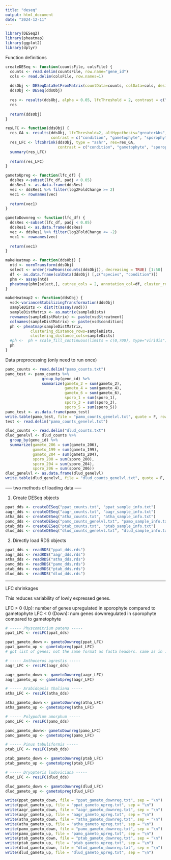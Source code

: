 ```yaml
---
title: "deseq"
output: html_document
date: "2024-12-11"
---
```


```r
library(DESeq2)
library(pheatmap)
library(ggplot2)
library(dplyr)
```

Function definitions

```r
createDESeq <- function(countsFile, colsFile) {
  counts <- read.delim(countsFile, row.name="gene_id")
  cols <- read.delim(colsFile, row.names=1)
  
  ddsObj <- DESeqDataSetFromMatrix(countData=counts, colData=cols, design=~condition)
  ddsObj <- DESeq(ddsObj)
  
  res <- results(ddsObj, alpha = 0.05, lfcThreshold = 2, contrast = c("condition", "gametophyte", "sporophyte"))
  res
  
  return(ddsObj)
}

resLFC <- function(ddsObj) {
  res_GA <- results(ddsObj, lfcThreshold=2, altHypothesis="greaterAbs", alpha = 0.05,
                    contrast = c("condition", "gametophyte", "sporophyte"))
  res_LFC <- lfcShrink(ddsObj, type = "ashr", res=res_GA,
                       contrast = c("condition", "gametophyte", "sporophyte"))
  summary(res_LFC)
  
  return(res_LFC)
}

gametoUpreg <- function(lfc_df) {
  ddsRes <-subset(lfc_df, padj < 0.05)
  ddsRes1 <- as.data.frame(ddsRes)
  vec <- ddsRes1 %>% filter(log2FoldChange >= 2)
  vec1 <- rownames(vec)
  
  return(vec1)
}

gametoDownreg <- function(lfc_df) {
  ddsRes <-subset(lfc_df, padj < 0.05)
  ddsRes1 <- as.data.frame(ddsRes)
  vec <- ddsRes1 %>% filter(log2FoldChange <= -2)
  vec1 <- rownames(vec)
  
  return(vec1)
}

makeHeatmap <- function(ddsObj) {
  ntd <- normTransform(ddsObj)
  select <- order(rowMeans(counts(ddsObj)), decreasing = TRUE) [1:50]
  df <- as.data.frame(colData(ddsObj) [,c("species", "condition")])
  phm <- assay(ntd)
  pheatmap(phm[select,], cutree_cols = 2, annotation_col=df, cluster_rows = TRUE)
}

makeHeatmap2 <- function(ddsObj) {
  vsd<-varianceStabilizingTransformation(ddsObj)
  sampleDists <- dist(t(assay(vsd)))
  sampleDistMatrix <- as.matrix(sampleDists)
  rownames(sampleDistMatrix) <- paste(vsd$treatment)
  colnames(sampleDistMatrix) <- paste(vsd$condition)
  ph <- pheatmap(sampleDistMatrix,
           clustering_distance_rows=sampleDists, 
           clustering_distance_cols=sampleDists)
  #ph <-  ph + scale_fill_continuous(limits = c(0,700), type="viridis")
  ph
}
```

Data preprocessing (only need to run once)

```r
pamo_counts <- read.delim("pamo_counts.txt")
pamo_test <- pamo_counts %>%
                group_by(gene_id) %>%
                summarize(gameto_2 = sum(gameto_2),
                          gameto_4 = sum(gameto_4),
                          gameto_6 = sum(gameto_6),
                          sporo_1 = sum(sporo_1),
                          sporo_3 = sum(sporo_3),
                          sporo_5 = sum(sporo_5))
pamo_test <- as.data.frame(pamo_test)
write.table(pamo_test, file = "pamo_counts_genelvl.txt", quote = F, row.names = F, sep = "\t")
test <- read.delim("pamo_counts_genelvl.txt")

dlud_counts <- read.delim("dlud_counts.txt")
dlud_genelvl <- dlud_counts %>%
  group_by(gene_id) %>%
  summarize(gameto_206 = sum(gameto_206),
            gameto_199 = sum(gameto_199),
            gameto_204 = sum(gameto_204),
            sporo_200 = sum(sporo_200),
            sporo_204 = sum(sporo_204),
            sporo_206 = sum(sporo_206))
dlud_genelvl <- as.data.frame(dlud_genelvl)
write.table(dlud_genelvl, file = "dlud_counts_genelvl.txt", quote = F, row.names = F, sep = "\t")
```

----- two methods of loading data -----

1. Create DESeq objects

```r
ppat_dds <- createDESeq("ppat_counts.txt", "ppat_sample_info.txt")
aagr_dds <- createDESeq("aagr_counts.txt", "aagr_sample_info.txt")
atha_dds <- createDESeq("atha_counts.txt", "atha_sample_info.txt")
pamo_dds <- createDESeq("pamo_counts_genelvl.txt", "pamo_sample_info.txt")
ptab_dds <- createDESeq("ptab_counts.txt", "ptab_sample_info.txt")
dlud_dds <- createDESeq("dlud_counts_genelvl.txt", "dlud_sample_info.txt")
```

2. Directly load RDS objects

```r
ppat_dds <- readRDS("ppat_dds.rds")
aagr_dds <- readRDS("aagr_dds.rds")
atha_dds <- readRDS("atha_dds.rds")
pamo_dds <- readRDS("pamo_dds.rds")
ptab_dds <- readRDS("ptab_dds.rds")
dlud_dds <- readRDS("dlud_dds.rds")
```

--------------------------------------

LFC shrinkages

This reduces variability of lowly expressed genes.

LFC > 0 (Up): number of genes upregulated in sporophyte compared to gametophyte
LFC < 0 (Down): num genes downregulated in sporophyte compared to gametophyte

```r
# ----- Physcomitrium patens -----
ppat_LFC <- resLFC(ppat_dds)

ppat_gameto_down <- gametoDownreg(ppat_LFC)
ppat_gameto_up <- gametoUpreg(ppat_LFC)
# got list of genes; not the same format as fasta headers. same as in .gff3 files

# ----- Anthoceros agrestis -----
aagr_LFC <- resLFC(aagr_dds)

aagr_gameto_down <- gametoDownreg(aagr_LFC)
aagr_gameto_up <- gametoUpreg(aagr_LFC)

# ----- Arabidopsis thaliana -----
atha_LFC <- resLFC(atha_dds)

atha_gameto_down <- gametoDownreg(atha_LFC)
atha_gameto_up <- gametoUpreg(atha_LFC)

# ----- Polypodium amorphum -----
pamo_LFC <- resLFC(pamo_dds)

pamo_gameto_down<- gametoDownreg(pamo_LFC)
pamo_gameto_up <- gametoUpreg(pamo_LFC)

# ----- Pinus tabuliformis -----
ptab_LFC <- resLFC(ptab_dds)

ptab_gameto_down <- gametoDownreg(ptab_LFC)
ptab_gameto_up <- gametoUpreg(ptab_LFC)

# ----- Dryopteris ludoviciana -----
dlud_LFC <- resLFC(dlud_dds)

dlud_gameto_down <- gametoDownreg(dlud_LFC)
dlud_gameto_up <- gametoUpreg(dlud_LFC)
```

``` r
write(ppat_gameto_down, file = "ppat_gameto_downreg.txt", sep = "\n")
write(ppat_gameto_up, file = "ppat_gameto_upreg.txt", sep = "\n")
write(aagr_gameto_down, file = "aagr_gameto_downreg.txt", sep = "\n")
write(aagr_gameto_up, file = "aagr_gameto_upreg.txt", sep = "\n")
write(atha_gameto_down, file = "atha_gameto_downreg.txt", sep = "\n")
write(atha_gameto_up, file = "atha_gameto_upreg.txt", sep = "\n")
write(pamo_gameto_down, file = "pamo_gameto_downreg.txt", sep = "\n")
write(pamo_gameto_up, file = "pamo_gameto_upreg.txt", sep = "\n")
write(ptab_gameto_down, file = "ptab_gameto_downreg.txt", sep = "\n")
write(ptab_gameto_up, file = "ptab_gameto_upreg.txt", sep = "\n")
write(dlud_gameto_down, file = "dlud_gameto_downreg.txt", sep = "\n")
write(dlud_gameto_up, file = "dlud_gameto_upreg.txt", sep = "\n")
```